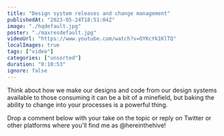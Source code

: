 ```yaml
---
title: "Design system releases and change management"
publishedAt: "2023-05-24T18:51:04Z"
image: "./hqdefault.jpg"
poster: "./maxresdefault.jpg"
videoUrl: "https://www.youtube.com/watch?v=OYKcYk1KlTQ"
localImages: true
tags: ["video"]
categories: ["unsorted"]
duration: "0:10:53"
ignore: false
---
```

Think about how we make our designs and code from our design systems available to those consuming it can be a bit of a minefield, but baking the ability to change into your processes is a powerful thing.

Drop a comment below with your take on the topic or reply on Twitter or other platforms where you'll find me as @hereinthehive!
